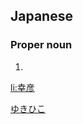 ==Japanese==
{{ja-kanjitab|幸|彦}}

===Proper noun===
{{ja-pos|proper|ゆきひこ}}

# {{given name|male|lang=ja}}

[[Category:Japanese male given names|ゆきひこ]]

[[li:幸彦]]